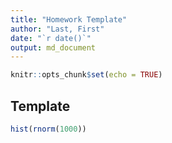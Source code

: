 ```yaml
---
title: "Homework Template"
author: "Last, First"
date: "`r date()`"
output: md_document
---
```


```r
knitr::opts_chunk$set(echo = TRUE)
```

## Template

```r
hist(rnorm(1000))
```